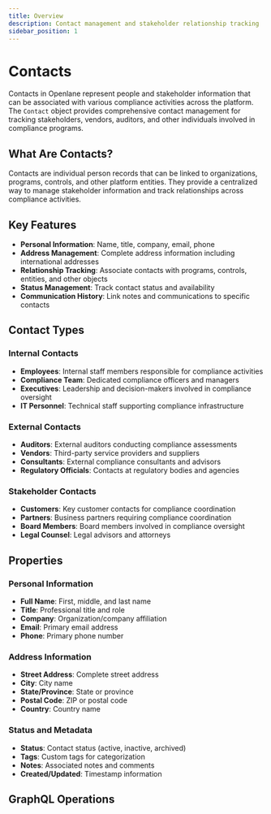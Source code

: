 ```yaml
---
title: Overview
description: Contact management and stakeholder relationship tracking
sidebar_position: 1
---
```


# Contacts

Contacts in Openlane represent people and stakeholder information that can be associated with various compliance activities across the platform. The `Contact` object provides comprehensive contact management for tracking stakeholders, vendors, auditors, and other individuals involved in compliance programs.

## What Are Contacts?

Contacts are individual person records that can be linked to organizations, programs, controls, and other platform entities. They provide a centralized way to manage stakeholder information and track relationships across compliance activities.

## Key Features

- **Personal Information**: Name, title, company, email, phone
- **Address Management**: Complete address information including international addresses
- **Relationship Tracking**: Associate contacts with programs, controls, entities, and other objects
- **Status Management**: Track contact status and availability
- **Communication History**: Link notes and communications to specific contacts

## Contact Types

### Internal Contacts
- **Employees**: Internal staff members responsible for compliance activities
- **Compliance Team**: Dedicated compliance officers and managers
- **Executives**: Leadership and decision-makers involved in compliance oversight
- **IT Personnel**: Technical staff supporting compliance infrastructure

### External Contacts
- **Auditors**: External auditors conducting compliance assessments
- **Vendors**: Third-party service providers and suppliers
- **Consultants**: External compliance consultants and advisors
- **Regulatory Officials**: Contacts at regulatory bodies and agencies

### Stakeholder Contacts
- **Customers**: Key customer contacts for compliance coordination
- **Partners**: Business partners requiring compliance coordination
- **Board Members**: Board members involved in compliance oversight
- **Legal Counsel**: Legal advisors and attorneys

## Properties

### Personal Information
- **Full Name**: First, middle, and last name
- **Title**: Professional title and role
- **Company**: Organization/company affiliation
- **Email**: Primary email address
- **Phone**: Primary phone number

### Address Information
- **Street Address**: Complete street address
- **City**: City name
- **State/Province**: State or province
- **Postal Code**: ZIP or postal code
- **Country**: Country name

### Status and Metadata
- **Status**: Contact status (active, inactive, archived)
- **Tags**: Custom tags for categorization
- **Notes**: Associated notes and comments
- **Created/Updated**: Timestamp information

## GraphQL Operations
